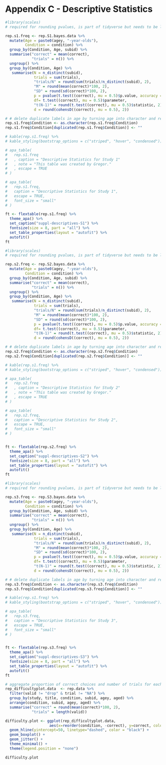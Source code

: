 
# Appendix C - Descriptive Statistics
```r

#library(scales) 
# required for rounding pvalues, is part of tidyverse but needs to be loaded again? ## it occurs when functions are overwritten multiple times

rep.s1.freq <- rep.S1.bayes.data %>% 
  mutate(Age = paste0(agey, "-year-olds"),
         Condition = condition) %>% 
  group_by(Condition, Age, subid) %>% 
  summarise("correct" = mean(correct),
            "trials" = n()) %>% 
  ungroup() %>% 
  group_by(Condition, Age) %>%
   summarise(N = n_distinct(subid),
             trials = sum(trials),
             "trials/N" = round(sum(trials)/n_distinct(subid), 2),
             "M" = round(mean(correct)*100, 2),
             "SD" = round(sd(correct)*100, 2),
             p = pvalue(t.test((correct), mu = 0.5)$p.value, accuracy = .001),
             df= t.test((correct), mu = 0.5)$parameter,
             "t(N-1)" = round(t.test((correct), mu = 0.5)$statistic, 2),
             d = round(cohensD((correct), mu = 0.5), 2))

# # delete duplicate labels in age by turning age into character and replacing duplicates
rep.s1.freq$Condition <- as.character(rep.s1.freq$Condition)
rep.s1.freq$Condition[duplicated(rep.s1.freq$Condition)] <- ""

# kable(rep.s1.freq) %>%
# kable_styling(bootstrap_options = c("striped", "hover", "condensed"))

# apa_table(
#   rep.s1.freq
#   , caption = "Descriptive Statistics for Study 1"
#   , note = "This table was created by Gregor."
#   , escape = TRUE
# )

# apa_table(
#   rep.s1.freq,
#   caption = "Descriptive Statistics for Study 1",
#   escape = TRUE,
#   font_size = "small"
# )

ft <- flextable(rep.s1.freq) %>%
  theme_apa() %>%
  set_caption("suppl-descriptives-S1") %>%
  fontsize(size = 8, part = "all") %>%
  set_table_properties(layout = "autofit") %>%
  autofit()
ft


```
\newpage

```r

#library(scales) 
# required for rounding pvalues, is part of tidyverse but needs to be loaded again? ## it occurs when functions are overwritten multiple times

rep.s2.freq <- rep.S2.bayes.data %>% 
  mutate(Age = paste0(agey, "-year-olds"),
         Condition = condition) %>% 
  group_by(Condition, Age, subid) %>% 
  summarise("correct" = mean(correct),
            "trials" = n()) %>% 
  ungroup() %>% 
  group_by(Condition, Age) %>%
   summarise(N = n_distinct(subid),
             trials = sum(trials),
             "trials/N" = round(sum(trials)/n_distinct(subid), 2),
             "M" = round(mean(correct)*100, 2),
             "SD" = round(sd(correct)*100, 2),
             p = pvalue(t.test((correct), mu = 0.5)$p.value, accuracy = .001),
             df= t.test((correct), mu = 0.5)$parameter,
             "t(N-1)" = round(t.test((correct), mu = 0.5)$statistic, 2),
             d = round(cohensD((correct), mu = 0.5), 2))

# # delete duplicate labels in age by turning age into character and replacing duplicates
rep.s2.freq$Condition <- as.character(rep.s2.freq$Condition)
rep.s2.freq$Condition[duplicated(rep.s2.freq$Condition)] <- ""

# kable(rep.s1.freq) %>%
# kable_styling(bootstrap_options = c("striped", "hover", "condensed"))

# apa_table(
#   rep.s2.freq
#   , caption = "Descriptive Statistics for Study 2"
#   , note = "This table was created by Gregor."
#   , escape = TRUE
# )

# apa_table(
#   rep.s2.freq,
#   caption = "Descriptive Statistics for Study 2",
#   escape = TRUE,
#   font_size = "small"
# )


ft <- flextable(rep.s2.freq) %>%
  theme_apa() %>%
  set_caption("suppl-descriptives-S2") %>%
  fontsize(size = 8, part = "all") %>%
  set_table_properties(layout = "autofit") %>%
  autofit()
ft

```
\newpage

```r

#library(scales) 
# required for rounding pvalues, is part of tidyverse but needs to be loaded again? ## it occurs when functions are overwritten multiple times

rep.s3.freq <- rep.S3.bayes.data %>% 
  mutate(Age = paste0(agey, "-year-olds"),
         Condition = condition) %>% 
  group_by(Condition, Age, subid) %>% 
  summarise("correct" = mean(correct),
            "trials" = n()) %>% 
  ungroup() %>% 
  group_by(Condition, Age) %>%
   summarise(N = n_distinct(subid),
             trials = sum(trials),
             "trials/N" = round(sum(trials)/n_distinct(subid), 2),
             "M" = round(mean(correct)*100, 2),
             "SD" = round(sd(correct)*100, 2),
             p = pvalue(t.test((correct), mu = 0.5)$p.value, accuracy = .001),
             df= t.test((correct), mu = 0.5)$parameter,
             "t(N-1)" = round(t.test((correct), mu = 0.5)$statistic, 2),
             d = round(cohensD((correct), mu = 0.5), 2))

# # delete duplicate labels in age by turning age into character and replacing duplicates
rep.s3.freq$Condition <- as.character(rep.s3.freq$Condition)
rep.s3.freq$Condition[duplicated(rep.s3.freq$Condition)] <- ""

# kable(rep.s1.freq) %>%
# kable_styling(bootstrap_options = c("striped", "hover", "condensed"))

# apa_table(
#   rep.s3.freq,
#   caption = "Descriptive Statistics for Study 3",
#   escape = TRUE,
#   font_size = "small"
# )


ft <- flextable(rep.s3.freq) %>%
  theme_apa() %>%
  set_caption("suppl-descriptives-S3") %>%
  fontsize(size = 8, part = "all") %>%
  set_table_properties(layout = "autofit") %>%
  autofit()
ft

```

```r

# aggregate proportion of correct choices and number of trials for each individual
rep_difficultyplot.data  <- rep.data %>% 
  filter(valid != "drop" & trial != "NA") %>% 
  group_by(study, title, condition, subid, agey, aged) %>%
  arrange(condition, subid, agey, aged) %>%
  summarise("correct" = round(mean(correct)*100, 2),
            "trials" = length(valid))

difficulty.plot <- ggplot(rep_difficultyplot.data, 
                    aes(x=reorder(condition, -correct), y=correct, colour = condition)) +
  geom_hline(yintercept=50, linetype="dashed", color = "black") +
  geom_boxplot() +
  geom_jitter() +
  theme_minimal() +
  theme(legend.position = "none")

difficulty.plot

```














